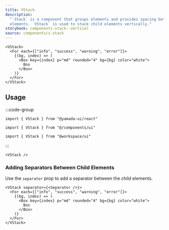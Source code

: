 ```yaml
---
title: VStack
description:
  "`Stack` is a component that groups elements and provides spacing between child
  elements. `VStack` is used to stack child elements vertically."
storybook: components-stack--vertical
source: components/z-stack
---
```


```tsx preview
<VStack>
  <For each={["info", "success", "warning", "error"]}>
    {(bg, index) => (
      <Box key={index} p="md" rounded="4" bg={bg} color="white">
        Box
      </Box>
    )}
  </For>
</VStack>
```

## Usage

:::code-group

```tsx [package]
import { VStack } from "@yamada-ui/react"
```

```tsx [alias]
import { VStack } from "@/components/ui"
```

```tsx [monorepo]
import { VStack } from "@workspace/ui"
```

:::

```tsx
<VStack />
```

### Adding Separators Between Child Elements

Use the `separator` prop to add a separator between the child elements.

```tsx preview
<VStack separator={<Separator />}>
  <For each={["info", "success", "warning", "error"]}>
    {(bg, index) => (
      <Box key={index} p="md" rounded="4" bg={bg} color="white">
        Box
      </Box>
    )}
  </For>
</VStack>
```

